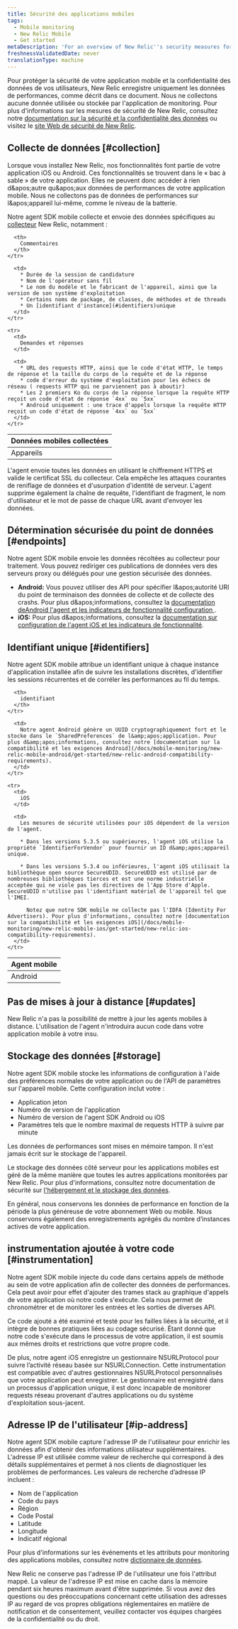 ```yaml
---
title: Sécurité des applications mobiles
tags:
  - Mobile monitoring
  - New Relic Mobile
  - Get started
metaDescription: 'For an overview of New Relic''s security measures for mobile applications, start here.'
freshnessValidatedDate: never
translationType: machine
---
```


Pour protéger la sécurité de votre application mobile et la confidentialité des données de vos utilisateurs, New Relic enregistre uniquement les données de performances, comme décrit dans ce document. Nous ne collectons aucune donnée utilisée ou stockée par l'application de monitoring. Pour plus d'informations sur les mesures de sécurité de New Relic, consultez notre [documentation sur la sécurité et la confidentialité des données](/docs/security/new-relic-security/data-privacy/data-privacy-new-relic) ou visitez le [site Web de sécurité de New Relic](https://newrelic.com/security).

## Collecte de données [#collection]

Lorsque vous installez New Relic, nos fonctionnalités <InlinePopover type="mobile" />font partie de votre application iOS ou Android. Ces fonctionnalités se trouvent dans le « bac à sable » de votre application. Elles ne peuvent donc accéder à rien d&amp;apos;autre qu&amp;apos;aux données de performances de votre application mobile. Nous ne collectons pas de données de performances sur l&amp;apos;appareil lui-même, comme le niveau de la batterie.

Notre agent SDK mobile collecte et envoie des données spécifiques au [collecteur](/docs/using-new-relic/welcome-new-relic/getting-started/glossary#collector) New Relic, notamment :

<table>
  <thead>
    <tr>
      <th style={{ width: "200px" }}>
        Données mobiles collectées
      </th>

      <th>
        Commentaires
      </th>
    </tr>
  </thead>

  <tbody>
    <tr>
      <td>
        Appareils
      </td>

      <td>
        * Durée de la session de candidature
        * Nom de l'opérateur sans fil
        * Le nom du modèle et le fabricant de l'appareil, ainsi que la version de son système d'exploitation
        * Certains noms de package, de classes, de méthodes et de threads
        * Un [identifiant d'instance](#identifiers)unique
      </td>
    </tr>

    <tr>
      <td>
        Demandes et réponses
      </td>

      <td>
        * URL des requests HTTP, ainsi que le code d'état HTTP, le temps de réponse et la taille du corps de la requête et de la réponse
        * code d'erreur du système d'exploitation pour les échecs de réseau ( requests HTTP qui ne parviennent pas à aboutir)
        * Les 2 premiers Ko du corps de la réponse lorsque la requête HTTP reçoit un code d'état de réponse `4xx` ou `5xx`
        * Android uniquement : une trace d'appels lorsque la requête HTTP reçoit un code d'état de réponse `4xx` ou `5xx`
      </td>
    </tr>
  </tbody>
</table>

L'agent envoie toutes les données en utilisant le chiffrement HTTPS et valide le certificat SSL du collecteur. Cela empêche les attaques courantes de reniflage de données et d'usurpation d'identité de serveur. L'agent supprime également la chaîne de requête, l'identifiant de fragment, le nom d'utilisateur et le mot de passe de chaque URL avant d'envoyer les données.

## Détermination sécurisée du point de données [#endpoints]

Notre agent SDK mobile envoie les données récoltées au collecteur pour traitement. Vous pouvez rediriger ces publications de données vers des serveurs proxy ou délégués pour une gestion sécurisée des données.

* <DNT>**Android:**</DNT> Vous pouvez utiliser des API pour spécifier l&amp;apos;autorité URI du point de terminaison des données de collecte et de collecte des crashs. Pour plus d&amp;apos;informations, consultez la [documentation deAndroid l'agent et les indicateurs de fonctionnalité configuration ](/docs/mobile-monitoring/new-relic-mobile/mobile-sdk/configure-settings/).
* <DNT>**iOS:**</DNT> Pour plus d&amp;apos;informations, consultez la [documentation sur configuration de l'agent iOS et les indicateurs de fonctionnalité](/docs/mobile-monitoring/new-relic-mobile/mobile-sdk/configure-settings/).

## Identifiant unique [#identifiers]

Notre agent SDK mobile attribue un identifiant unique à chaque instance d'application installée afin de suivre les installations discrètes, d'identifier les sessions récurrentes et de corréler les performances au fil du temps.

<table>
  <thead>
    <tr>
      <th style={{ width: "150px" }}>
        Agent mobile
      </th>

      <th>
        identifiant
      </th>
    </tr>
  </thead>

  <tbody>
    <tr>
      <td>
        Android
      </td>

      <td>
        Notre agent Android génère un UUID cryptographiquement fort et le stocke dans le `SharedPreferences` de l&amp;apos;application. Pour plus d&amp;apos;informations, consultez notre [documentation sur la compatibilité et les exigences Android](/docs/mobile-monitoring/new-relic-mobile-android/get-started/new-relic-android-compatibility-requirements).
      </td>
    </tr>

    <tr>
      <td>
        iOS
      </td>

      <td>
        Les mesures de sécurité utilisées pour iOS dépendent de la version de l'agent.

        * Dans les versions 5.3.5 ou supérieures, l'agent iOS utilise la propriété `IdentifierForVendor` pour fournir un ID d&amp;apos;appareil unique.

        * Dans les versions 5.3.4 ou inférieures, l'agent iOS utilisait la bibliothèque open source SecureUDID. SecureUDID est utilisé par de nombreuses bibliothèques tierces et est une norme industrielle acceptée qui ne viole pas les directives de l'App Store d'Apple. SecureUDID n'utilise pas l'identifiant matériel de l'appareil tel que l'IMEI.

          Notez que notre SDK mobile ne collecte pas l'IDFA (Identity For Advertisers). Pour plus d'informations, consultez notre [documentation sur la compatibilité et les exigences iOS](/docs/mobile-monitoring/new-relic-mobile-ios/get-started/new-relic-ios-compatibility-requirements).
      </td>
    </tr>
  </tbody>
</table>

## Pas de mises à jour à distance [#updates]

New Relic n'a pas la possibilité de mettre à jour les agents mobiles à distance. L'utilisation de l'agent n'introduira aucun code dans votre application mobile à votre insu.

## Stockage des données [#storage]

Notre agent SDK mobile stocke les informations de configuration à l'aide des préférences normales de votre application ou de l'API de paramètres sur l'appareil mobile. Cette configuration inclut votre :

* Application jeton
* Numéro de version de l'application
* Numéro de version de l'agent SDK Android ou iOS
* Paramètres tels que le nombre maximal de requests HTTP à suivre par minute

Les données de performances sont mises en mémoire tampon. Il n'est jamais écrit sur le stockage de l'appareil.

Le stockage des données côté serveur pour les applications mobiles est géré de la même manière que toutes les autres applications monitorées par New Relic. Pour plus d'informations, consultez notre documentation de sécurité sur [l'hébergement et le stockage des données](/docs/security/new-relic-security/data-privacy/security-controls-privacy#Hosting_and_Data_Storage).

En général, nous conservons les données de performance en fonction de la période la plus généreuse de votre abonnement Web ou mobile. Nous conservons également des enregistrements agrégés du nombre d’instances actives de votre application.

## instrumentation ajoutée à votre code [#instrumentation]

Notre agent SDK mobile injecte du code dans certains appels de méthode au sein de votre application afin de collecter des données de performances. Cela peut avoir pour effet d'ajouter des trames stack au graphique d'appels de votre application où notre code s'exécute. Cela nous permet de chronométrer et de monitorer les entrées et les sorties de diverses API.

Ce code ajouté a été examiné et testé pour les failles liées à la sécurité, et il intègre de bonnes pratiques liées au codage sécurisé. Étant donné que notre code s'exécute dans le processus de votre application, il est soumis aux mêmes droits et restrictions que votre propre code.

De plus, notre agent iOS enregistre un gestionnaire NSURLProtocol pour suivre l’activité réseau basée sur NSURLConnection. Cette instrumentation est compatible avec d'autres gestionnaires NSURLProtocol personnalisés que votre application peut enregistrer. Le gestionnaire est enregistré dans un processus d'application unique, il est donc incapable de monitorer requests réseau provenant d'autres applications ou du système d'exploitation sous-jacent.

## Adresse IP de l'utilisateur [#ip-address]

Notre agent SDK mobile capture l'adresse IP de l'utilisateur pour enrichir les données afin d'obtenir des informations utilisateur supplémentaires. L'adresse IP est utilisée comme valeur de recherche qui correspond à des détails supplémentaires et permet à nos clients de diagnostiquer les problèmes de performances. Les valeurs de recherche d’adresse IP incluent :

* Nom de l'application
* Code du pays
* Région
* Code Postal
* Latitude
* Longitude
* Indicatif régional

Pour plus d'informations sur les événements et les attributs pour monitoring des applications mobiles, consultez notre [dictionnaire de données](/attribute-dictionary?attribute_name=&field_data_source_tid%5B%5D=8342).

New Relic ne conserve pas l'adresse IP de l'utilisateur une fois l'attribut mappé. La valeur de l'adresse IP est mise en cache dans la mémoire pendant six heures maximum avant d'être supprimée. Si vous avez des questions ou des préoccupations concernant cette utilisation des adresses IP au regard de vos propres obligations réglementaires en matière de notification et de consentement, veuillez contacter vos équipes chargées de la confidentialité ou du droit.